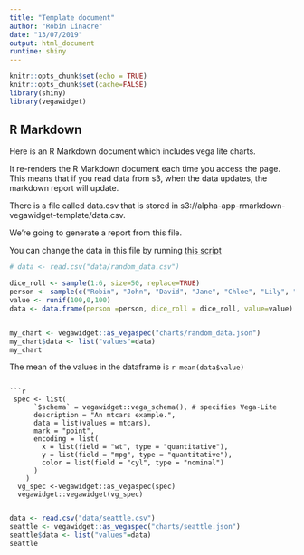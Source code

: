 ```yaml
---
title: "Template document"
author: "Robin Linacre"
date: "13/07/2019"
output: html_document
runtime: shiny
---
```


```r
knitr::opts_chunk$set(echo = TRUE)
knitr::opts_chunk$set(cache=FALSE)
library(shiny)
library(vegawidget)
```

## R Markdown

Here is an R Markdown document which includes vega lite charts.

It re-renders the R Markdown document each time you access the page.  This means that if you read data from s3, when the data updates, the markdown report will update.

There is a file called data.csv that is stored in s3://alpha-app-rmarkdown-vegawidget-template/data.csv.  

We're going to generate a report from this file.

You can change the data in this file by running [this script](update_data.R)


```r

# data <- read.csv("data/random_data.csv")

dice_roll <- sample(1:6, size=50, replace=TRUE)
person <- sample(c("Robin", "John", "David", "Jane", "Chloe", "Lily", "Sam"), size=50, replace=TRUE)
value <- runif(100,0,100)
data <- data.frame(person =person, dice_roll = dice_roll, value=value)


my_chart <- vegawidget::as_vegaspec("charts/random_data.json")
my_chart$data <- list("values"=data)
my_chart

```



The mean of the values in the dataframe is `r mean(data$value)`

```

```r
 spec <- list(
      `$schema` = vegawidget::vega_schema(), # specifies Vega-Lite
      description = "An mtcars example.",
      data = list(values = mtcars),
      mark = "point",
      encoding = list(
        x = list(field = "wt", type = "quantitative"),
        y = list(field = "mpg", type = "quantitative"),
        color = list(field = "cyl", type = "nominal")
      )
    ) 
  vg_spec <-vegawidget::as_vegaspec(spec)
  vegawidget::vegawidget(vg_spec)
  
```

```r

data <- read.csv("data/seattle.csv")
seattle <- vegawidget::as_vegaspec("charts/seattle.json")
seattle$data <- list("values"=data)
seattle


```

